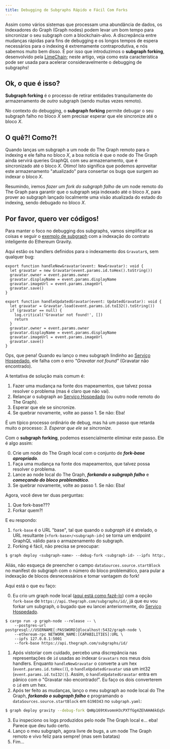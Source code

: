```yaml
---
title: Debugging de Subgraphs Rápido e Fácil Com Forks
---
```


Assim como vários sistemas que processam uma abundância de dados, os Indexadores do Graph (Graph nodes) podem levar um bom tempo para sincronizar o seu subgraph com a blockchain-alvo. A discrepância entre mudanças rápidas para fins de debugging e os longos tempos de espera necessários para o indexing é extremamente contraprodutiva, e nós sabemos muito bem disso. É por isso que introduzimos o **subgraph forking**, desenvolvido pela [LimeChain](https://limechain.tech/); neste artigo, veja como esta característica pode ser usada para acelerar consideravelmente o debugging de subgraphs!

## Ok, o que é isso?

**Subgraph forking** é o processo de retirar entidades tranquilamente do armazenamento de _outro_ subgraph (sendo muitas vezes remoto).

No contexto do debugging, o **subgraph forking** permite debugar o seu subgraph falho no bloco _X_ sem precisar esperar que ele sincronize até o bloco _X_.

## O quê?! Como?!

Quando lanças um subgraph a um node do The Graph remoto para o indexing e ele falha no bloco _X_, a boa notícia é que o node do The Graph ainda servirá queries GraphQL com seu armazenamento, que é sincronizado até o bloco _X_. Ótimo! Isto significa que podemos aproveitar este armazenamento "atualizado" para consertar os bugs que surgem ao indexar o bloco _X_.

Resumindo, iremos _fazer um fork do subgraph falho_ de um node remoto do The Graph para garantir que o subgraph seja indexado até o bloco _X_, para prover ao subgraph lançado localmente uma visão atualizada do estado do indexing, sendo debugado no bloco _X_.

## Por favor, quero ver códigos!

Para manter o foco no debugging dos subgraphs, vamos simplificar as coisas e seguir o [exemplo de subgraph](https://github.com/graphprotocol/graph-tooling/tree/main/examples/ethereum-gravatar) com a indexação do contrato inteligente do Ethereum Gravity.

Aqui estão os handlers definidos para o indexamento dos `Gravatar`s, sem qualquer bug:

```tsx
export function handleNewGravatar(event: NewGravatar): void {
  let gravatar = new Gravatar(event.params.id.toHex().toString())
  gravatar.owner = event.params.owner
  gravatar.displayName = event.params.displayName
  gravatar.imageUrl = event.params.imageUrl
  gravatar.save()
}

export function handleUpdatedGravatar(event: UpdatedGravatar): void {
  let gravatar = Gravatar.load(event.params.id.toI32().toString())
  if (gravatar == null) {
    log.critical('Gravatar not found!', [])
    return
  }
  gravatar.owner = event.params.owner
  gravatar.displayName = event.params.displayName
  gravatar.imageUrl = event.params.imageUrl
  gravatar.save()
}
```

Ops, que pena! Quando eu lanço o meu subgraph lindinho ao [Serviço Hospedado](https://thegraph.com/hosted-service/), ele falha com o erro _"Gravatar not found"_ (Gravatar não encontrado).

A tentativa de solução mais comum é:

1. Fazer uma mudança na fonte dos mapeamentos, que talvez possa resolver o problema (mas é claro que não vai).
2. Relançar o subgraph ao [Serviço Hospedado](https://thegraph.com/hosted-service/) (ou outro node remoto do The Graph).
3. Esperar que ele se sincronize.
4. Se quebrar novamente, volte ao passo 1. Se não: Eba!

É um típico processo ordinário de debug, mas há um passo que retarda muito o processo: _3. Esperar que ele se sincronize._

Com o **subgraph forking**, podemos essencialmente eliminar este passo. Ele é algo assim:

0. Crie um node do The Graph local com o conjunto de **_fork-base apropriado_**.
1. Faça uma mudança na fonte dos mapeamentos, que talvez possa resolver o problema.
2. Lance ao node local do The Graph, **_forkando o subgraph falho_** e **_começando do bloco problemático_**.
3. Se quebrar novamente, volte ao passo 1. Se não: Eba!

Agora, você deve ter duas perguntas:

1. Que fork-base???
2. Forkar quem?!

E eu respondo:

1. `fork-base` é o URL "base", tal que quando o _subgraph id_ é atrelado, o URL resultante (`<fork-base>/<subgraph-id>`) se torna um endpoint GraphQL válido para o armazenamento do subgraph.
2. Forking é fácil, não precisa se preocupar:

```bash
$ graph deploy <subgraph-name> --debug-fork <subgraph-id> --ipfs http://localhost:5001 --node http://localhost:8020
```

Aliás, não esqueça de preencher o campo `dataSources.source.startBlock` no manifest do subgraph com o número do bloco problemático, para pular a indexação de blocos desnecessários e tomar vantagem do fork!

Aqui está o que eu faço:

0. Eu crio um graph node local ([aqui está como fazê-lo](https://github.com/graphprotocol/graph-node#running-a-local-graph-node)) com a opção `fork-base` de `https://api.thegraph.com/subgraphs/id/`, já que eu vou forkar um subgraph, o bugado que eu lancei anteriormente, do [Serviço Hospedado](https://thegraph.com/hosted-service/).

```
$ cargo run -p graph-node --release -- \
    --postgres-url postgresql://USERNAME[:PASSWORD]@localhost:5432/graph-node \
    --ethereum-rpc NETWORK_NAME:[CAPABILITIES]:URL \
    --ipfs 127.0.0.1:5001
    --fork-base https://api.thegraph.com/subgraphs/id/
```

1. Após vistoriar com cuidado, percebo uma discrepância nas representações de `id` usadas ao indexar `Gravatars` nos meus dois handlers. Enquanto `handleNewGravatar` o converte a um hex (`event.params.id.toHex()`), o `handleUpdatedGravatar` usa um int32 (`event.params.id.toI32()`). Assim, o `handleUpdatedGravatar` entra em pânico com o "Gravatar não encontrado!". Eu faço os dois converterem o `id` em um hex.
2. Após ter feito as mudanças, lanço o meu subgraph ao node local do The Graph, **_forkando o subgraph falho_** e programando o `dataSources.source.startBlock` em `6190343` no `subgraph.yaml`:

```bash
$ graph deploy gravity --debug-fork QmNp169tKvomnH3cPXTfGg4ZEhAHA6kEq5oy1XDqAxqHmW --ipfs http://localhost:5001 --node http://localhost:8020
```

3. Eu inspeciono os logs produzidos pelo node The Graph local e... eba! Parece que deu tudo certo.
4. Lanço o meu subgraph, agora livre de bugs, a um node The Graph remoto e vivo feliz para sempre! (mas sem batatas)
5. Fim...

